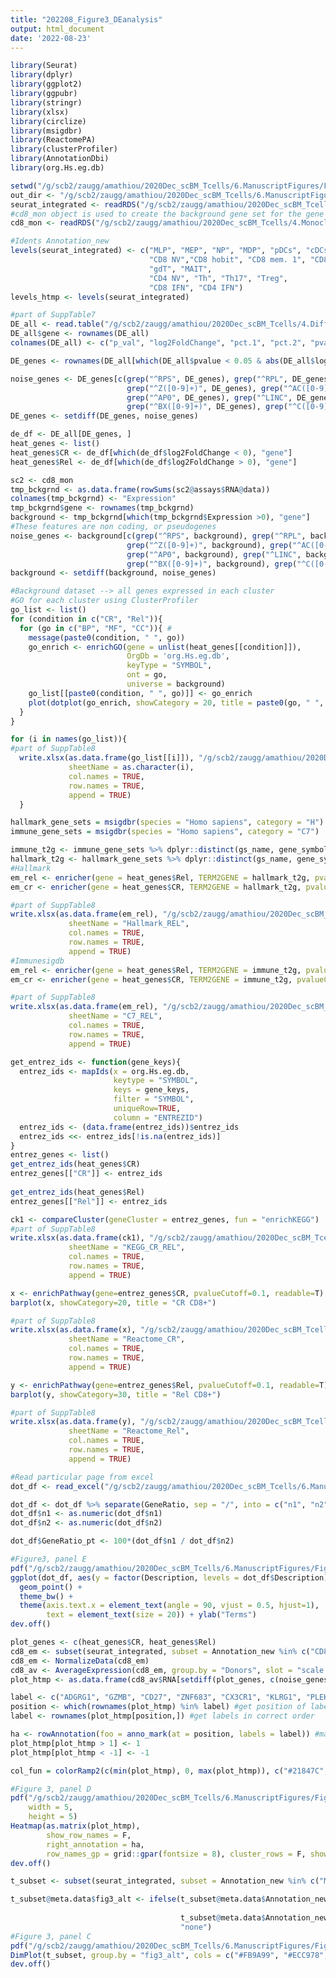 ```yaml
---
title: "202208_Figure3_DEanalysis"
output: html_document
date: '2022-08-23'
---
```


```r
library(Seurat)
library(dplyr)
library(ggplot2)
library(ggpubr)
library(stringr)
library(xlsx)
library(circlize)
library(msigdbr)
library(ReactomePA)
library(clusterProfiler)
library(AnnotationDbi)
library(org.Hs.eg.db)
```

```r
setwd("/g/scb2/zaugg/amathiou/2020Dec_scBM_Tcells/6.ManuscriptFigures/Figure3/")
out_dir <- "/g/scb2/zaugg/amathiou/2020Dec_scBM_Tcells/6.ManuscriptFigures/Figure3/"
seurat_integrated <- readRDS("/g/scb2/zaugg/amathiou/2020Dec_scBM_Tcells/3.Downtream_demultiplexed/20220816_merged_SCT_xyexcluded_CompleteAnnot.rds")
#cd8_mon object is used to create the background gene set for the gene ontology analysis
cd8_mon <- readRDS("/g/scb2/zaugg/amathiou/2020Dec_scBM_Tcells/4.Monocle/CD8_final_trajectory/202208_cd8_monocle.rds")
```

```r
#Idents Annotation_new
levels(seurat_integrated) <- c("MLP", "MEP", "NP", "MDP", "pDCs", "cDCs", "preB", "Mono", "pro/pre T",  
                               "CD8 NV","CD8 hobit", "CD8 mem. 1", "CD8 mem. 2", "CD8 mem. 3", "CD8 eff. 1", "CD8 eff. 2", 
                               "gdT", "MAIT", 
                               "CD4 NV", "Th", "Th17", "Treg", 
                               "CD8 IFN", "CD4 IFN")
levels_htmp <- levels(seurat_integrated)
```
```r
#part of SuppTable7
DE_all <- read.table("/g/scb2/zaugg/amathiou/2020Dec_scBM_Tcells/4.DiffExpr/202208_SCT/v2/CD8_EM_DEgenes_MAST_RNA_relVScr_202208.tsv") 
DE_all$gene <- rownames(DE_all)
colnames(DE_all) <- c("p_val", "log2FoldChange", "pct.1", "pct.2", "pvalue", "gene")

DE_genes <- rownames(DE_all[which(DE_all$pvalue < 0.05 & abs(DE_all$log2FoldChange)>0.8), ])

noise_genes <- DE_genes[c(grep("^RPS", DE_genes), grep("^RPL", DE_genes), grep("^MT-", DE_genes), grep("AS1", DE_genes), 
                          grep("^Z([0-9]+)", DE_genes), grep("^AC([0-9]+)", DE_genes), 
                          grep("^AP0", DE_genes), grep("^LINC", DE_genes), grep("^AL([0-9]+)", DE_genes), 
                          grep("^BX([0-9]+)", DE_genes), grep("^C([0-9]+)", DE_genes), grep("orf", DE_genes))]
DE_genes <- setdiff(DE_genes, noise_genes)

de_df <- DE_all[DE_genes, ]
heat_genes <- list()
heat_genes$CR <- de_df[which(de_df$log2FoldChange < 0), "gene"]
heat_genes$Rel <- de_df[which(de_df$log2FoldChange > 0), "gene"]
```

```r
sc2 <- cd8_mon
tmp_bckgrnd <- as.data.frame(rowSums(sc2@assays$RNA@data))
colnames(tmp_bckgrnd) <- "Expression"
tmp_bckgrnd$gene <- rownames(tmp_bckgrnd)
background <- tmp_bckgrnd[which(tmp_bckgrnd$Expression >0), "gene"]
#These features are non coding, or pseudogenes
noise_genes <- background[c(grep("^RPS", background), grep("^RPL", background), grep("^MT-", background), grep("AS1", background), 
                          grep("^Z([0-9]+)", background), grep("^AC([0-9]+)", background), 
                          grep("^AP0", background), grep("^LINC", background), grep("^AL([0-9]+)", background), 
                          grep("^BX([0-9]+)", background), grep("^C([0-9]+)", background), grep("orf", background))]
background <- setdiff(background, noise_genes)

#Background dataset --> all genes expressed in each cluster
#GO for each cluster using ClusterProfiler
go_list <- list()
for (condition in c("CR", "Rel")){
  for (go in c("BP", "MF", "CC")){ #
    message(paste0(condition, " ", go))
    go_enrich <- enrichGO(gene = unlist(heat_genes[[condition]]),
                          OrgDb = 'org.Hs.eg.db',
                          keyType = "SYMBOL",
                          ont = go,
                          universe = background)
    go_list[[paste0(condition, " ", go)]] <- go_enrich
    plot(dotplot(go_enrich, showCategory = 20, title = paste0(go, " ", condition), font.size=12))
  }
}

for (i in names(go_list)){
#part of SuppTable8
  write.xlsx(as.data.frame(go_list[[i]]), "/g/scb2/zaugg/amathiou/2020Dec_scBM_Tcells/6.ManuscriptFigures/Figure3/202208_CD8EM_Rel_CR_GeneOntology.xls", #used old one
             sheetName = as.character(i), 
             col.names = TRUE, 
             row.names = TRUE, 
             append = TRUE)
  }
```

```r
hallmark_gene_sets = msigdbr(species = "Homo sapiens", category = "H")
immune_gene_sets = msigdbr(species = "Homo sapiens", category = "C7")

immune_t2g <- immune_gene_sets %>% dplyr::distinct(gs_name, gene_symbol) %>% as.data.frame()
hallmark_t2g <- hallmark_gene_sets %>% dplyr::distinct(gs_name, gene_symbol) %>% as.data.frame()
#Hallmark
em_rel <- enricher(gene = heat_genes$Rel, TERM2GENE = hallmark_t2g, pvalueCutoff = 0.1)
em_cr <- enricher(gene = heat_genes$CR, TERM2GENE = hallmark_t2g, pvalueCutoff = 0.1)

#part of SuppTable8
write.xlsx(as.data.frame(em_rel), "/g/scb2/zaugg/amathiou/2020Dec_scBM_Tcells/6.ManuscriptFigures/Figure3/202208_CD8EM_Rel_CR_GeneOntology.xls", #used old one
             sheetName = "Hallmark_REL", 
             col.names = TRUE, 
             row.names = TRUE, 
             append = TRUE)
#Immunesigdb
em_rel <- enricher(gene = heat_genes$Rel, TERM2GENE = immune_t2g, pvalueCutoff = 0.05)
em_cr <- enricher(gene = heat_genes$CR, TERM2GENE = immune_t2g, pvalueCutoff = 0.05)

#part of SuppTable8
write.xlsx(as.data.frame(em_rel), "/g/scb2/zaugg/amathiou/2020Dec_scBM_Tcells/6.ManuscriptFigures/Figure3/202208_CD8EM_Rel_CR_GeneOntology.xls", #used old one
             sheetName = "C7_REL", 
             col.names = TRUE, 
             row.names = TRUE, 
             append = TRUE)
```

```r
get_entrez_ids <- function(gene_keys){
  entrez_ids <- mapIds(x = org.Hs.eg.db, 
                       keytype = "SYMBOL", 
                       keys = gene_keys, 
                       filter = "SYMBOL", 
                       uniqueRow=TRUE, 
                       column = "ENTREZID")
  entrez_ids <- (data.frame(entrez_ids))$entrez_ids
  entrez_ids <<- entrez_ids[!is.na(entrez_ids)]
}
entrez_genes <- list()
get_entrez_ids(heat_genes$CR)
entrez_genes[["CR"]] <- entrez_ids
  
get_entrez_ids(heat_genes$Rel)
entrez_genes[["Rel"]] <- entrez_ids

ck1 <- compareCluster(geneCluster = entrez_genes, fun = "enrichKEGG")
#part of SuppTable8
write.xlsx(as.data.frame(ck1), "/g/scb2/zaugg/amathiou/2020Dec_scBM_Tcells/6.ManuscriptFigures/Figure3/202208_CD8EM_Rel_CR_GeneOntology.xls", #used old one
             sheetName = "KEGG_CR_REL", 
             col.names = TRUE, 
             row.names = TRUE, 
             append = TRUE)
```

```r
x <- enrichPathway(gene=entrez_genes$CR, pvalueCutoff=0.1, readable=T)
barplot(x, showCategory=20, title = "CR CD8+")

#part of SuppTable8
write.xlsx(as.data.frame(x), "/g/scb2/zaugg/amathiou/2020Dec_scBM_Tcells/6.ManuscriptFigures/Figure3/202208_CD8EM_Rel_CR_GeneOntology.xls", #used old one
             sheetName = "Reactome_CR", 
             col.names = TRUE, 
             row.names = TRUE, 
             append = TRUE)

y <- enrichPathway(gene=entrez_genes$Rel, pvalueCutoff=0.1, readable=T)
barplot(y, showCategory=30, title = "Rel CD8+")

#part of SuppTable8
write.xlsx(as.data.frame(y), "/g/scb2/zaugg/amathiou/2020Dec_scBM_Tcells/6.ManuscriptFigures/Figure3/202208_CD8EM_Rel_CR_GeneOntology.xls", #used old one
             sheetName = "Reactome_Rel", 
             col.names = TRUE, 
             row.names = TRUE, 
             append = TRUE)
```

```r
#Read particular page from excel
dot_df <- read_excel("/g/scb2/zaugg/amathiou/2020Dec_scBM_Tcells/6.ManuscriptFigures/Figure3/202208_CD8EM_Rel_CR_GeneOntology.xls", sheet = "Plot")

dot_df <- dot_df %>% separate(GeneRatio, sep = "/", into = c("n1", "n2"))
dot_df$n1 <- as.numeric(dot_df$n1)
dot_df$n2 <- as.numeric(dot_df$n2)

dot_df$GeneRatio_pt <- 100*(dot_df$n1 / dot_df$n2)

#Figure3, panel E
pdf("/g/scb2/zaugg/amathiou/2020Dec_scBM_Tcells/6.ManuscriptFigures/Figure3/202208_CD8EM_Functional.pdf", width = 9, height = 4)
ggplot(dot_df, aes(y = factor(Description, levels = dot_df$Description), x = Condition, colour = -log10(p.adjust), size = GeneRatio_pt)) + 
  geom_point() + 
  theme_bw() + 
  theme(axis.text.x = element_text(angle = 90, vjust = 0.5, hjust=1), 
        text = element_text(size = 20)) + ylab("Terms")
dev.off()
```

```r
plot_genes <- c(heat_genes$CR, heat_genes$Rel)
cd8_em <- subset(seurat_integrated, subset = Annotation_new %in% c("CD8 mem. 1", "CD8 mem. 2", "CD8 mem. 3", "CD8 eff. 1", "CD8 eff. 2"))
cd8_em <- NormalizeData(cd8_em)
cd8_av <- AverageExpression(cd8_em, group.by = "Donors", slot = "scale.data")
plot_htmp <- as.data.frame(cd8_av$RNA[setdiff(plot_genes, c(noise_genes, xy_genes)), ])
```

```r
label <- c("ADGRG1", "GZMB", "CD27", "ZNF683", "CX3CR1", "KLRG1", "PLEK", "NKG7", "GZMH", "TNFSF9", "CXCR4", "KLRD1", "GZMK", "NR4A2", "IFI6", "NFKBIA", "JUNB")
position <- which(rownames(plot_htmp) %in% label) #get position of labels in matrix
label <- rownames(plot_htmp[position,]) #get labels in correct order

ha <- rowAnnotation(foo = anno_mark(at = position, labels = label)) #make row annot for heatmap
plot_htmp[plot_htmp > 1] <- 1
plot_htmp[plot_htmp < -1] <- -1

col_fun = colorRamp2(c(min(plot_htmp), 0, max(plot_htmp)), c("#21847C", "white", "#BC6008"))

#Figure 3, panel D
pdf("/g/scb2/zaugg/amathiou/2020Dec_scBM_Tcells/6.ManuscriptFigures/Figure3/Supplement/CD8_heatmap_allDE_zscore_202208.pdf", 
    width = 5, 
    height = 5)
Heatmap(as.matrix(plot_htmp), 
        show_row_names = F,
        right_annotation = ha,
        row_names_gp = grid::gpar(fontsize = 8), cluster_rows = F, show_column_dend = T)
dev.off()
```
```r
t_subset <- subset(seurat_integrated, subset = Annotation_new %in% c("MLP", "MEP", "NP", "MDP", "pDCs", "cDCs", "preB", "Mono", "pro/pre T"), invert = T)

t_subset@meta.data$fig3_alt <- ifelse(t_subset@meta.data$Annotation_new %in% c("CD8 mem. 1", "CD8 mem. 2", "CD8 mem. 3", 
                                                                                  "CD8 eff. 1", "CD8 eff. 2"), 
                                      t_subset@meta.data$Annotation_new, 
                                      "none")
#Figure 3, panel C
pdf("/g/scb2/zaugg/amathiou/2020Dec_scBM_Tcells/6.ManuscriptFigures/Figure3/UMAP2_202208.pdf", width = 3.5, height = 4)
DimPlot(t_subset, group.by = "fig3_alt", cols = c("#FB9A99", "#ECC978", "#FDBF6F", "#FF7F00","#CAB2D6", "lightgrey"), pt.size = 0.05, label = T, repel = T, order = F) + xlim(-5, 5) + theme_void()
dev.off()
```


